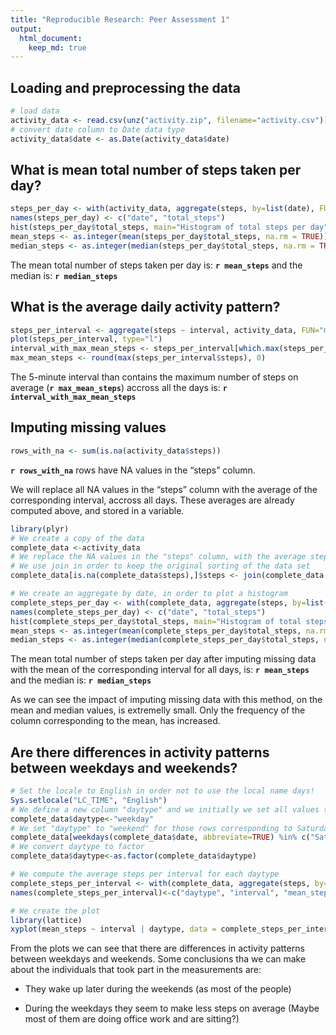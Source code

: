 ```yaml
---
title: "Reproducible Research: Peer Assessment 1"
output: 
  html_document:
    keep_md: true
---
```



## Loading and preprocessing the data
```r
# load data
activity_data <- read.csv(unz("activity.zip", filename="activity.csv"))
# convert date column to Date data type
activity_data$date <- as.Date(activity_data$date)
```
## What is mean total number of steps taken per day?

```r
steps_per_day <- with(activity_data, aggregate(steps, by=list(date), FUN="sum"))
names(steps_per_day) <- c("date", "total_steps")
hist(steps_per_day$total_steps, main="Histogram of total steps per day", xlab="Total steps per day", col="orange", breaks=10)
mean_steps <- as.integer(mean(steps_per_day$total_steps, na.rm = TRUE))
median_steps <- as.integer(median(steps_per_day$total_steps, na.rm = TRUE))
```
The mean total number of steps taken per day is: **`r mean_steps`** and the median is: **`r median_steps`**


## What is the average daily activity pattern?
```r
steps_per_interval <- aggregate(steps ~ interval, activity_data, FUN="mean", na.action = na.omit)
plot(steps_per_interval, type="l")
interval_with_max_mean_steps <- steps_per_interval[which.max(steps_per_interval$steps),]$interval
max_mean_steps <- round(max(steps_per_interval$steps), 0)

```

The 5-minute interval than contains the maximum number of steps on average (**`r max_mean_steps `**) accross all the days is: **`r interval_with_max_mean_steps`**


## Imputing missing values
```r
rows_with_na <- sum(is.na(activity_data$steps))
```


**`r rows_with_na`** rows have NA values in the "steps" column.

We will replace all NA values in the "steps" column with the average of the corresponding interval, accross all days. These averages are already computed above, and stored in a variable.


```r
library(plyr)
# We create a copy of the data
complete_data <-activity_data
# We replace the NA values in the "steps" column, with the average steps of the corresponding interval accross all days (already calculated and stored in variable: steps_per_interval)
# We use join in order to keep the original sorting of the data set
complete_data[is.na(complete_data$steps),]$steps <- join(complete_data, steps_per_interval, by="interval")[is.na(complete_data$steps),4]

# We create an aggregate by date, in order to plot a histogram
complete_steps_per_day <- with(complete_data, aggregate(steps, by=list(date), FUN="sum"))
names(complete_steps_per_day) <- c("date", "total_steps")
hist(complete_steps_per_day$total_steps, main="Histogram of total steps per day (NAs repleaced by interval mean steps)", xlab="Total steps per day", col="orange", breaks=10)
mean_steps <- as.integer(mean(complete_steps_per_day$total_steps, na.rm = TRUE))
median_steps <- as.integer(median(complete_steps_per_day$total_steps, na.rm = TRUE))
```

The mean total number of steps taken per day after imputing missing data with the mean of the corresponding interval for all days, is: **`r mean_steps`** and the median is: **`r median_steps`**

As we can see the impact of imputing missing data with this method, on the mean and median values, is extremelly small. Only the frequency of the column corresponding to the mean, has increased.


## Are there differences in activity patterns between weekdays and weekends?

```r
# Set the locale to English in order not to use the local name days!
Sys.setlocale("LC_TIME", "English")
# We define a new column "daytype" and we initially we set all values to "weekday"
complete_data$daytype<-"weekday"
# We set "daytype" to "weekend" for those rows corresponding to Saturday or Sunday
complete_data[weekdays(complete_data$date, abbreviate=TRUE) %in% c("Sat", "Sun"), ]$daytype<-"weekend"
# We convert daytype to factor
complete_data$daytype<-as.factor(complete_data$daytype)

# We compute the average steps per interval for each daytype
complete_steps_per_interval <- with(complete_data, aggregate(steps, by=list(daytype, interval), FUN="mean"))
names(complete_steps_per_interval)<-c("daytype", "interval", "mean_steps")

# We create the plot
library(lattice)
xyplot(mean_steps ~ interval | daytype, data = complete_steps_per_interval, layout = c(1, 2), type="l", xlab="Interval", ylab="Number of steps")
```

From the plots we can see that there are differences in activity patterns between weekdays and weekends. Some conclusions tha we can make about the individuals that took part in the measurements are:

- They wake up later during the weekends (as most of the people)

- During the weekdays they seem to make less steps on average (Maybe most of them are doing office work and are sitting?)
